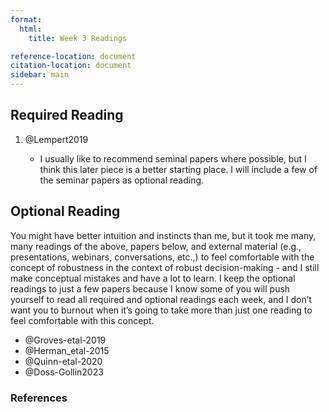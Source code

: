 ```yaml
---
format:
  html:
    title: Week 3 Readings

reference-location: document
citation-location: document
sidebar: main
---
```


## Required Reading

1. @Lempert2019

    - I usually like to recommend seminal papers where possible, but I think this later piece is a better starting place. I will include a few of the seminar papers as optional reading. 

## Optional Reading

You might have better intuition and instincts than me, but it took me many, many readings of the above, papers below, and external material (e.g., presentations, webinars, conversations, etc.,) to feel comfortable with the concept of robustness in the context of robust decision-making - and I still make conceptual mistakes and have a lot to learn. I keep the optional readings to just a few papers because I know some of you will push yourself to read all required and optional readings each week, and I don't want you to burnout when it's going to take more than just one reading to feel comfortable with this concept. 

- @Groves-etal-2019
- @Herman_etal-2015
- @Quinn-etal-2020
- @Doss-Gollin2023

### References
::: {#refs}
:::